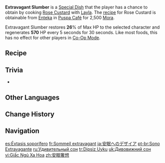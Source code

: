 {{Food Infobox
|id              = 108473
|description     = The scattered nuts are like stars dotted in the deep and quiet night sky. After just one bite, your body and mind after a day's work suddenly felt relaxed and peaceful. When you told Layla about that feeling, she showed a mixed expression of joy and regret - "Th-That's great! Ah, if only it could work on me too."
|desc_basic      = 
|type            = Recovery Dishes
|effectType      = Regeneration
|effect          = Restores '''26'''% of Max HP to the selected character and regenerates '''570''' HP every 5s for 30s.
|eff_att1        = HP Restore
|eff_att2        = HP Restore Percent
|eff_att3        = HP Regen
|quality         = 2
|character       = Layla
|base            = Rose Custard
}}
'''Extravagant Slumber''' is a [[Special Dish]] that the player has a chance to obtain by cooking [[Rose Custard]] with [[Layla]]. The [[recipe]] for Rose Custard is obtainable from [[Enteka]] in [[Puspa Café]] for 2,500 [[Mora]].

Extravagant Slumber restores '''26'''% of Max HP to the selected character and regenerates '''570''' HP every 5 seconds for 30 seconds. Like most foods, this has no effect for other players in [[Co-Op Mode]].

==Recipe==
{{Recipe
|type = Cooking
|character = Layla
|Milk = 2
|Sumeru Rose = 2
|Sugar = 1
|sort = Milk;Sumeru Rose;Sugar
}}

==Trivia==
* {{Mail Attachments by Category List}}

==Other Languages==
{{Other Languages
|en      = Extravagant Slumber
|zhs     = 安眠奢想
|zhs_rm  = Ānmián Shē Xiǎng
|zht     = 安眠奢想
|zht_rm  = Ānmián Shē Xiǎng
|zh_tl   = 
|ja      = 安眠へのデザイア
|ja_rm   = Anmin he no Dezaia
|ja_tl   = Desire for Deep Sleep
|ko      = 단잠은 사치
|ko_tl   = Deep Sleep is Extravagance
|es      = Éxtasis soporífero
|es_tl   = Soporific Ecstasy
|fr      = Sommeil extravagant
|fr_tl   = Extravagant Slumber
|ru      = Удивительный сон
|ru_tl   = Wonderful Slumber
|th      = Extravagant Slumber
|vi      = Giấc Ngủ Xa Hoa
|vi_tl   = Extravagant Slumber
|de      = Extravaganter Schlummer
|de_tl   = Extravagant Slumber
|id      = Extravagant Slumber
|pt      = Sono Extravagante
|pt_tl   = 
|tr      = Dipsiz Uyku
|tr_tl   = Unfathomable Slumber
|it      = Riposo stravagante
|it_tl   = Extravagant Rest
}}

==Change History==
{{Change History|3.2}}

==Navigation==
{{Food Navbox|Special Dishes}}

[[es:Éxtasis soporífero]]
[[fr:Sommeil extravagant]]
[[ja:安眠へのデザイア]]
[[pt-br:Sono Extravagante]]
[[ru:Удивительный сон]]
[[tr:Dipsiz Uyku]]
[[uk:Дивовижний сон]]
[[vi:Giấc Ngủ Xa Hoa]]
[[zh:安眠奢想]]